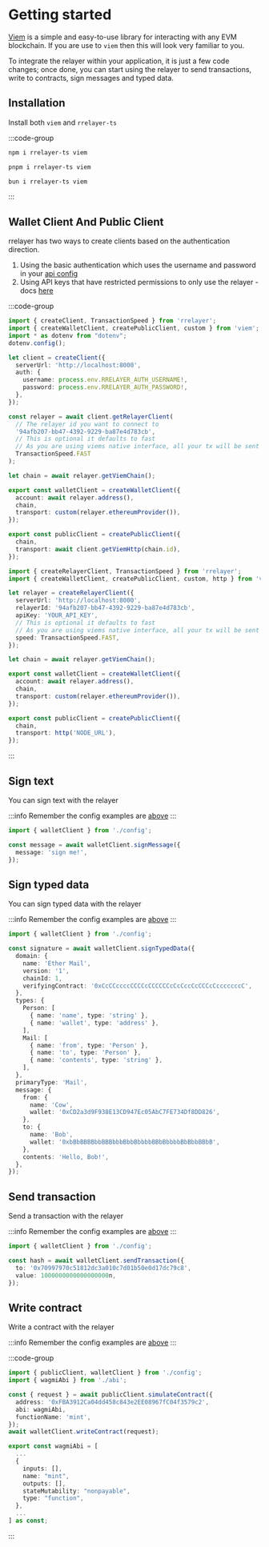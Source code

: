 # Getting started

[Viem](https://viem.sh/docs/getting-started) is a simple and easy-to-use library for interacting with any EVM blockchain.
If you are use to `viem` then this will look very familiar to you.

To integrate the relayer within your application, it is just a few code changes; once done,
you can start using the relayer to send transactions, write to contracts, sign messages and typed data.

## Installation

Install both `viem` and `rrelayer-ts`

:::code-group

```bash [npm]
npm i rrelayer-ts viem
```

```bash [pnpm]
pnpm i rrelayer-ts viem
```

```bash [bun]
bun i rrelayer-ts viem
```

:::

## Wallet Client And Public Client

rrelayer has two ways to create clients based on the authentication direction.

1. Using the basic authentication which uses the username and password in your [api config](/config/api-config)
2. Using API keys that have restricted permissions to only use the relayer - docs [here](config/networks/api-keys)

:::code-group

```ts [Basic Auth - config.ts]
import { createClient, TransactionSpeed } from 'rrelayer';
import { createWalletClient, createPublicClient, custom } from 'viem';
import * as dotenv from "dotenv";
dotenv.config();

let client = createClient({
  serverUrl: 'http://localhost:8000',
  auth: {
    username: process.env.RRELAYER_AUTH_USERNAME!,
    password: process.env.RRELAYER_AUTH_PASSWORD!,
  },
});

const relayer = await client.getRelayerClient(
  // The relayer id you want to connect to
  '94afb207-bb47-4392-9229-ba87e4d783cb',
  // This is optional it defaults to fast
  // As you are using viems native interface, all your tx will be sent at this speed
  TransactionSpeed.FAST
);

let chain = await relayer.getViemChain();

export const walletClient = createWalletClient({
  account: await relayer.address(),
  chain,
  transport: custom(relayer.ethereumProvider()),
});

export const publicClient = createPublicClient({
  chain,
  transport: await client.getViemHttp(chain.id),
});
```

```ts [API Key - config.ts]
import { createRelayerClient, TransactionSpeed } from 'rrelayer';
import { createWalletClient, createPublicClient, custom, http } from 'viem';

let relayer = createRelayerClient({
  serverUrl: 'http://localhost:8000',
  relayerId: '94afb207-bb47-4392-9229-ba87e4d783cb',
  apiKey: 'YOUR_API_KEY',
  // This is optional it defaults to fast
  // As you are using viems native interface, all your tx will be sent at this speed
  speed: TransactionSpeed.FAST,
});

let chain = await relayer.getViemChain();

export const walletClient = createWalletClient({
  account: await relayer.address(),
  chain,
  transport: custom(relayer.ethereumProvider()),
});

export const publicClient = createPublicClient({
  chain,
  transport: http('NODE_URL'),
});
```

:::

## Sign text

You can sign text with the relayer

:::info
Remember the config examples are [above](/integration/sdk/framework-guides/typescript/viem#wallet-client-and-public-client)
:::

```ts [example]
import { walletClient } from './config';

const message = await walletClient.signMessage({
  message: 'sign me!',
});
```

## Sign typed data

You can sign typed data with the relayer

:::info
Remember the config examples are [above](/integration/sdk/framework-guides/typescript/viem#wallet-client-and-public-client)
:::

```ts [example]
import { walletClient } from './config';

const signature = await walletClient.signTypedData({
  domain: {
    name: 'Ether Mail',
    version: '1',
    chainId: 1,
    verifyingContract: '0xCcCCccccCCCCcCCCCCCcCcCccCcCCCcCcccccccC',
  },
  types: {
    Person: [
      { name: 'name', type: 'string' },
      { name: 'wallet', type: 'address' },
    ],
    Mail: [
      { name: 'from', type: 'Person' },
      { name: 'to', type: 'Person' },
      { name: 'contents', type: 'string' },
    ],
  },
  primaryType: 'Mail',
  message: {
    from: {
      name: 'Cow',
      wallet: '0xCD2a3d9F938E13CD947Ec05AbC7FE734Df8DD826',
    },
    to: {
      name: 'Bob',
      wallet: '0xbBbBBBBbbBBBbbbBbbBbbbbBBbBbbbbBbBbbBBbB',
    },
    contents: 'Hello, Bob!',
  },
});
```

## Send transaction

Send a transaction with the relayer

:::info
Remember the config examples are [above](/integration/sdk/framework-guides/typescript/viem#wallet-client-and-public-client)
:::

```ts [example]
import { walletClient } from './config';

const hash = await walletClient.sendTransaction({
  to: '0x70997970c51812dc3a010c7d01b50e0d17dc79c8',
  value: 1000000000000000000n,
});
```

## Write contract

Write a contract with the relayer

:::info
Remember the config examples are [above](/integration/sdk/framework-guides/typescript/viem#wallet-client-and-public-client)
:::

:::code-group

```ts [example]
import { publicClient, walletClient } from './config';
import { wagmiAbi } from './abi';

const { request } = await publicClient.simulateContract({
  address: '0xFBA3912Ca04dd458c843e2EE08967fC04f3579c2',
  abi: wagmiAbi,
  functionName: 'mint',
});
await walletClient.writeContract(request);
```

```ts [abi]
export const wagmiAbi = [
  ...
  {
    inputs: [],
    name: "mint",
    outputs: [],
    stateMutability: "nonpayable",
    type: "function",
  },
  ...
] as const;
```

:::
